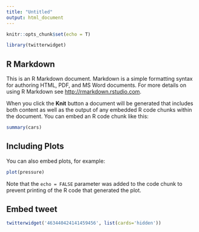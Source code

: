 ---
title: "Untitled"
output: html_document
---

```{r setup, include=FALSE}
knitr::opts_chunk$set(echo = T)

library(twitterwidget)
```

## R Markdown

This is an R Markdown document. Markdown is a simple formatting syntax for authoring HTML, PDF, and MS Word documents. For more details on using R Markdown see <http://rmarkdown.rstudio.com>.

When you click the **Knit** button a document will be generated that includes both content as well as the output of any embedded R code chunks within the document. You can embed an R code chunk like this:

```{r cars}
summary(cars)
```

## Including Plots

You can also embed plots, for example:

```{r pressure, echo=FALSE}
plot(pressure)
```

Note that the `echo = FALSE` parameter was added to the code chunk to prevent printing of the R code that generated the plot.

## Embed tweet

```{r}
twitterwidget('463440424141459456', list(cards='hidden'))
```
